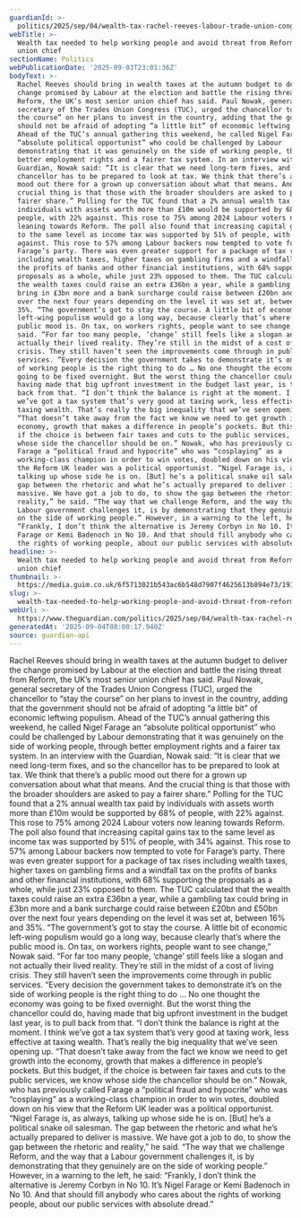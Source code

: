 ```yaml
---
guardianId: >-
  politics/2025/sep/04/wealth-tax-rachel-reeves-labour-trade-union-congress-reform-nigel-farage
webTitle: >-
  Wealth tax needed to help working people and avoid threat from Reform, says
  union chief
sectionName: Politics
webPublicationDate: '2025-09-03T23:01:36Z'
bodyText: >-
  Rachel Reeves should bring in wealth taxes at the autumn budget to deliver the
  change promised by Labour at the election and battle the rising threat from
  Reform, the UK’s most senior union chief has said. Paul Nowak, general
  secretary of the Trades Union Congress (TUC), urged the chancellor to “stay
  the course” on her plans to invest in the country, adding that the government
  should not be afraid of adopting “a little bit” of economic leftwing populism.
  Ahead of the TUC’s annual gathering this weekend, he called Nigel Farage an
  “absolute political opportunist” who could be challenged by Labour
  demonstrating that it was genuinely on the side of working people, through
  better employment rights and a fairer tax system. In an interview with the
  Guardian, Nowak said: “It is clear that we need long-term fixes, and so the
  chancellor has to be prepared to look at tax. We think that there’s a public
  mood out there for a grown up conversation about what that means. And the
  crucial thing is that those with the broader shoulders are asked to pay a
  fairer share.” Polling for the TUC found that a 2% annual wealth tax paid by
  individuals with assets worth more than £10m would be supported by 68% of
  people, with 22% against. This rose to 75% among 2024 Labour voters now
  leaning towards Reform. The poll also found that increasing capital gains tax
  to the same level as income tax was supported by 51% of people, with 34%
  against. This rose to 57% among Labour backers now tempted to vote for
  Farage’s party. There was even greater support for a package of tax rises
  including wealth taxes, higher taxes on gambling firms and a windfall tax on
  the profits of banks and other financial institutions, with 68% supporting the
  proposals as a whole, while just 23% opposed to them. The TUC calculated that
  the wealth taxes could raise an extra £36bn a year, while a gambling tax could
  bring in £3bn more and a bank surcharge could raise between £20bn and £50bn
  over the next four years depending on the level it was set at, between 16% and
  35%. “The government’s got to stay the course. A little bit of economic
  left-wing populism would go a long way, because clearly that’s where the
  public mood is. On tax, on workers rights, people want to see change,” Nowak
  said. “For far too many people, ‘change’ still feels like a slogan and not
  actually their lived reality. They’re still in the midst of a cost of living
  crisis. They still haven’t seen the improvements come through in public
  services. “Every decision the government takes to demonstrate it’s on the side
  of working people is the right thing to do … No one thought the economy was
  going to be fixed overnight. But the worst thing the chancellor could do,
  having made that big upfront investment in the budget last year, is to pull
  back from that. “I don’t think the balance is right at the moment. I think
  we’ve got a tax system that’s very good at taxing work, less effective at
  taxing wealth. That’s really the big inequality that we’ve seen opening up.
  “That doesn’t take away from the fact we know we need to get growth into the
  economy, growth that makes a difference in people’s pockets. But this budget,
  if the choice is between fair taxes and cuts to the public services, we know
  whose side the chancellor should be on.” Nowak, who has previously called
  Farage a “political fraud and hypocrite” who was “cosplaying” as a
  working-class champion in order to win votes, doubled down on his view that
  the Reform UK leader was a political opportunist. “Nigel Farage is, as always,
  talking up whose side he is on. [But] he’s a political snake oil salesman. The
  gap between the rhetoric and what he’s actually prepared to deliver is
  massive. We have got a job to do, to show the gap between the rhetoric and
  reality,” he said. “The way that we challenge Reform, and the way that a
  Labour government challenges it, is by demonstrating that they genuinely are
  on the side of working people.” However, in a warning to the left, he said:
  “Frankly, I don’t think the alternative is Jeremy Corbyn in No 10. It’s Nigel
  Farage or Kemi Badenoch in No 10. And that should fill anybody who cares about
  the rights of working people, about our public services with absolute dread.”
headline: >-
  Wealth tax needed to help working people and avoid threat from Reform, says
  union chief
thumbnail: >-
  https://media.guim.co.uk/6f5713021b543ac6b548d7907f4625613b894e73/191_0_4993_3994/500.jpg
slug: >-
  wealth-tax-needed-to-help-working-people-and-avoid-threat-from-reform-says-union-chief
webUrl: >-
  https://www.theguardian.com/politics/2025/sep/04/wealth-tax-rachel-reeves-labour-trade-union-congress-reform-nigel-farage
generatedAt: '2025-09-04T08:00:17.940Z'
source: guardian-api
---
```

Rachel Reeves should bring in wealth taxes at the autumn budget to deliver the change promised by Labour at the election and battle the rising threat from Reform, the UK’s most senior union chief has said. Paul Nowak, general secretary of the Trades Union Congress (TUC), urged the chancellor to “stay the course” on her plans to invest in the country, adding that the government should not be afraid of adopting “a little bit” of economic leftwing populism. Ahead of the TUC’s annual gathering this weekend, he called Nigel Farage an “absolute political opportunist” who could be challenged by Labour demonstrating that it was genuinely on the side of working people, through better employment rights and a fairer tax system. In an interview with the Guardian, Nowak said: “It is clear that we need long-term fixes, and so the chancellor has to be prepared to look at tax. We think that there’s a public mood out there for a grown up conversation about what that means. And the crucial thing is that those with the broader shoulders are asked to pay a fairer share.” Polling for the TUC found that a 2% annual wealth tax paid by individuals with assets worth more than £10m would be supported by 68% of people, with 22% against. This rose to 75% among 2024 Labour voters now leaning towards Reform. The poll also found that increasing capital gains tax to the same level as income tax was supported by 51% of people, with 34% against. This rose to 57% among Labour backers now tempted to vote for Farage’s party. There was even greater support for a package of tax rises including wealth taxes, higher taxes on gambling firms and a windfall tax on the profits of banks and other financial institutions, with 68% supporting the proposals as a whole, while just 23% opposed to them. The TUC calculated that the wealth taxes could raise an extra £36bn a year, while a gambling tax could bring in £3bn more and a bank surcharge could raise between £20bn and £50bn over the next four years depending on the level it was set at, between 16% and 35%. “The government’s got to stay the course. A little bit of economic left-wing populism would go a long way, because clearly that’s where the public mood is. On tax, on workers rights, people want to see change,” Nowak said. “For far too many people, ‘change’ still feels like a slogan and not actually their lived reality. They’re still in the midst of a cost of living crisis. They still haven’t seen the improvements come through in public services. “Every decision the government takes to demonstrate it’s on the side of working people is the right thing to do … No one thought the economy was going to be fixed overnight. But the worst thing the chancellor could do, having made that big upfront investment in the budget last year, is to pull back from that. “I don’t think the balance is right at the moment. I think we’ve got a tax system that’s very good at taxing work, less effective at taxing wealth. That’s really the big inequality that we’ve seen opening up. “That doesn’t take away from the fact we know we need to get growth into the economy, growth that makes a difference in people’s pockets. But this budget, if the choice is between fair taxes and cuts to the public services, we know whose side the chancellor should be on.” Nowak, who has previously called Farage a “political fraud and hypocrite” who was “cosplaying” as a working-class champion in order to win votes, doubled down on his view that the Reform UK leader was a political opportunist. “Nigel Farage is, as always, talking up whose side he is on. [But] he’s a political snake oil salesman. The gap between the rhetoric and what he’s actually prepared to deliver is massive. We have got a job to do, to show the gap between the rhetoric and reality,” he said. “The way that we challenge Reform, and the way that a Labour government challenges it, is by demonstrating that they genuinely are on the side of working people.” However, in a warning to the left, he said: “Frankly, I don’t think the alternative is Jeremy Corbyn in No 10. It’s Nigel Farage or Kemi Badenoch in No 10. And that should fill anybody who cares about the rights of working people, about our public services with absolute dread.”
